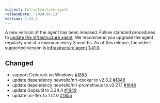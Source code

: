 ```yaml
---
subject: Infrastructure agent
releaseDate: '2024-05-13'
version: 1.52.2
---
```


A new version of the agent has been released. Follow standard procedures to [update the infrastructure agent](https://docs.newrelic.com/docs/infrastructure/install-configure-manage-infrastructure/update-or-uninstall/update-infrastructure-agent). We recommend you upgrade the agent regularly and at a minimum every 3 months. As of this release, the oldest supported version is [Infrastructure agent 1.41.0](https://docs.newrelic.com/docs/release-notes/infrastructure-release-notes/infrastructure-agent-release-notes/new-relic-infrastructure-agent-1410/).

## Changed
* support Cyberark on Windows  [#1853](https://github.com/newrelic/infrastructure-agent/pull/1853)
* update dependency newrelic/nri-docker to v2.0.2 [#1846](https://github.com/newrelic/infrastructure-agent/pull/1846)
* update dependency newrelic/nri-prometheus to v2.21.1  [#1848](https://github.com/newrelic/infrastructure-agent/pull/1848)
* update Gopsutil to 3.24.4 [#1849](https://github.com/newrelic/infrastructure-agent/pull/1849)
* update nri-flex to 1.12.0 [#1855](https://github.com/newrelic/infrastructure-agent/pull/1855)
